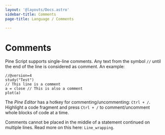 ```yaml
---
layout: '@layouts/Docs.astro'
sidebar-title: Comments
page-title: Language / Comments

---
```

# Comments

Pine Script supports single-line comments. Any text from the symbol `//`
until the end of the line is considered as comment. An example:

    //@version=4
    study("Test")
    // This line is a comment
    a = close // This is also a comment
    plot(a)

The *Pine Editor* has a hotkey for commenting/uncommenting: `Ctrl + /`.
Highlight a code fragment and press `Ctrl + /` to comment/uncomment
whole blocks of code at a time.

Comments cannot be placed in the middle of a statement continued on
multiple lines. Read more on this here:
`Line_wrapping`.
